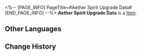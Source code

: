 <%-- [PAGE_INFO]
PageTitle=#Aether Spirit Upgrade Data#
[END_PAGE_INFO] --%>
{{Item Infobox
|id          = 250320
|image       = Item Aether Spirit Upgrade Data.png
|type        = 
|invCategory = 
|rarity      = 3
|effect      = A data chip used to increase Aether Spirit levels in the Aetherium Wars.
|description = It was rumored that in the earliest version of Aetherium Wars, only the first Aether Spirit who battled can obtain experience, until the emergence of this chip which greatly reduced the grinding time needed for players.
}}
'''Aether Spirit Upgrade Data''' is a [[Item]].

==Other Languages==
{{Other Languages
|en   = Aether Spirit Upgrade Data
|zhs  = 以太灵升级数据
|zht  = 乙太靈升級資料
|ja   = エーテル体レベルアップデータ
|ko   = 에테르 정령 레벨업 데이터
|es   = Datos de mejora de espíritus etéreos
|fr   = Données d'amélioration d'esprit d'éther
|ru   = Данные для повышения уровня эфирного духа
|th   = ชิปอัปเลเวล Aether Spirit
|vi   = Dữ Liệu Tăng Cấp Hồn Aether
|de   = Äthergeist-Erfahrungsdaten
|id   = Aether Spirit Upgrade Data
|pt   = Dados de Melhoria do Espírito Etéreo
}}

==Change History==
{{Change History|2.0}}